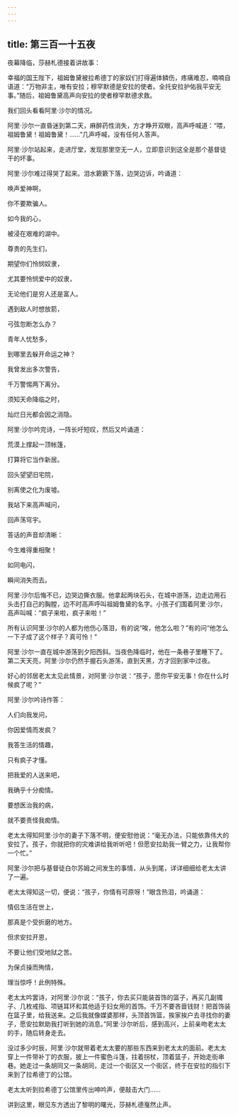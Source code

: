 ```yaml
---
---
---
```

title: 第三百一十五夜
---






夜幕降临，莎赫札德接着讲故事：





幸福的国王陛下，祖姆鲁黛被拉希德丁的家奴们打得遍体鳞伤，疼痛难忍，喃喃自语道：“万物非主，唯有安拉；穆罕默德是安拉的使者。全托安拉护佑我平安无事。”随后，祖姆鲁黛高声向安拉的使者穆罕默德求救。

我们回头看看阿里·沙尔的情况。

阿里·沙尔一直昏迷到第二天，麻醉药性消失，方才睁开双眼，高声呼喊道：“喂，祖姆鲁黛！祖姆鲁黛！……”几声呼喊，没有任何人答声。

阿里·沙尔站起来，走进厅堂，发现那里空无一人，立即意识到这全是那个基督徒干的坏事。

阿里·沙尔难过得哭了起来。泪水簌簌下落，边哭边诉，吟诵道：


唤声爱神啊，

你不要欺骗人。

如今我的心，

被浸在艰难的湖中。

尊贵的先生们，

期望你们怜悯奴隶，

尤其要怜悯爱中的奴隶，

无论他们是穷人还是富人。

遇到敌人时想放箭，

弓弦忽断怎么办？

青年人忧愁多，

到哪里去躲开命运之神？

我曾发出多次警告，

千万警惕两下离分。

须知天命降临之时，

灿烂日光都会因之消隐。



阿里·沙尔吟完诗，一阵长吁短叹，然后又吟诵道：


荒漠上撑起一顶帐篷，

打算将它当作新居。

回头望望旧宅院，

别离使之化为废墟。

我站下来高声喊问，

回声荡穹宇。

答话的声音却清晰：

今生难得重相聚！

如同电闪，

瞬间消失而去。



阿里·沙尔后悔不已，边哭边撕衣服。他拿起两块石头，在城中游荡，边走边用石头击打自己的胸膛，边不时高声呼叫祖姆鲁黛的名字。小孩子们围着阿里·沙尔，高声叫喊：“疯子来啦，疯子来啦！”

所有认识阿里·沙尔的人都为他伤心落泪，有的说“唉，他怎么啦？”有的问“他怎么一下子成了这个样子？真可怜！”

阿里·沙尔一直在城中游荡到夕阳西斜。当夜色降临时，他在一条巷子里睡下了。第二天天亮，阿里·沙尔仍然手握石头游荡，直到天黑，方才回到家中过夜。

好心的邻居老太太见此情景，对阿里·沙尔说：“孩子，愿你平安无事！你在什么时候疯了呢？”

阿里·沙尔吟诗作答：


人们向我发问，

你因爱情而发疯？

我答生活的情趣，

只有疯子才懂。

把我爱的人送来吧，

我确乎十分痴情。

要想医治我的病，

就不要责怪我痴情。



老太太得知阿里·沙尔的妻子下落不明，便安慰他说：“毫无办法，只能依靠伟大的安拉了。孩子，你就把你的灾难讲给我听听吧！但愿安拉助我一臂之力，让我帮你一个忙。”

阿里·沙尔把与基督徒白尔苏姆之间发生的事情，从头到尾，详详细细给老太太讲了一遍。

老太太得知这一切，便说：“孩子，你情有可原呀！”眼含热泪，吟诵道：


情侣生活在世上，

那真是个受折磨的地方。

但求安拉开恩，

不要让他们受地狱之苦。

为保贞操而殉情，

理当惊呼！此例特殊。



老太太吟罢诗，对阿里·沙尔说：“孩子，你去买只能装首饰的篮子，再买几副镯子、几枚戒指、项链耳环和其他适于妇女用的首饰。千万不要吝啬钱财！把首饰装在篮子里，给我送来。之后我就像媒婆那样，头顶首饰篮，挨家挨户去寻找你的妻子，愿安拉默助我打听到她的消息。”阿里·沙尔听后，感到高兴，上前亲吻老太太的手，随后转身走去。

没过多少时辰，阿里·沙尔就带着老太太要的那些东西来到老太太的面前。老太太穿上一件带补丁的衣服，披上一件蜜色斗篷，拄着拐杖，顶着篮子，开始走街串巷。她走过一条胡同又一条胡同，走过一个街区又一个街区，终于在安拉的指引下来到了拉希德丁的公馆。

老太太听到拉希德丁公馆里传出呻吟声，便敲击大门……





讲到这里，眼见东方透出了黎明的曙光，莎赫札德戛然止声。